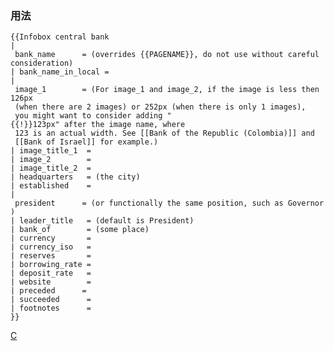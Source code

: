 <includeonly><!-- 在這裡加入模板的保護標識 -->{{esoteric}}</includeonly><noinclude>{{Documentation subpage}}</noinclude>
=== 用法 ===
 <nowiki>{{Infobox central bank
| bank_name      = (overrides {{PAGENAME}}, do not use without careful consideration)
| bank_name_in_local =
| image_1        = (For image_1 and image_2, if the image is less then 126px
 (when there are 2 images) or 252px (when there is only 1 images),
 you might want to consider adding "{{!}}123px" after the image name, where 
 123 is an actual width. See [[Bank of the Republic (Colombia)]] and
 [[Bank of Israel]] for example.)
| image_title_1  =
| image_2        =
| image_title_2  =
| headquarters   = (the city)
| established    =
| president      = (or functionally the same position, such as Governor)
| leader_title   = (default is President)
| bank_of        = (some place)
| currency       =
| currency_iso   =
| reserves       =
| borrowing_rate =
| deposit_rate   =
| website        =
| preceded      =
| succeeded      =
| footnotes      =
}}</nowiki>

<includeonly>
[[Category:企業信息框模板|C]]

</includeonly>